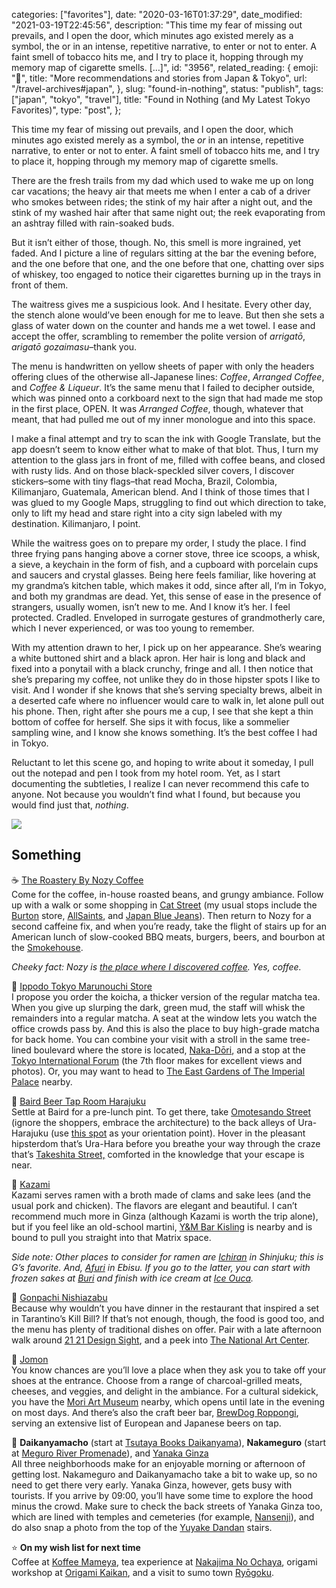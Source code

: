 
  categories: ["favorites"],
  date: "2020-03-16T01:37:29",
  date_modified: "2021-03-19T22:45:56",
  description:
    "This time my fear of missing out prevails, and I open the door, which minutes ago existed merely as a symbol, the or in an intense, repetitive narrative, to enter or not to enter. A faint smell of tobacco hits me, and I try to place it, hopping through my memory map of cigarette smells. […]",
  id: "3956",
  related_reading: {
    emoji: "🗾",
    title: "More recommendations and stories from Japan & Tokyo",
    url: "/travel-archives#japan",
  },
  slug: "found-in-nothing",
  status: "publish",
  tags: ["japan", "tokyo", "travel"],
  title: "Found in Nothing (and My Latest Tokyo Favorites)",
  type: "post",
};


This time my fear of missing out prevails, and I open the door, which minutes ago existed merely as a symbol, the _or_ in an intense, repetitive narrative, to enter or not to enter. A faint smell of tobacco hits me, and I try to place it, hopping through my memory map of cigarette smells.

There are the fresh trails from my dad which used to wake me up on long car vacations; the heavy air that meets me when I enter a cab of a driver who smokes between rides; the stink of my hair after a night out, and the stink of my washed hair after that same night out; the reek evaporating from an ashtray filled with rain-soaked buds.

But it isn’t either of those, though. No, this smell is more ingrained, yet faded. And I picture a line of regulars sitting at the bar the evening before, and the one before that one, and the one before that one, chatting over sips of whiskey, too engaged to notice their cigarettes burning up in the trays in front of them.

The waitress gives me a suspicious look. And I hesitate. Every other day, the stench alone would’ve been enough for me to leave. But then she sets a glass of water down on the counter and hands me a wet towel. I ease and accept the offer, scrambling to remember the polite version of _arrigatō_, _arigatō gozaimasu_–thank you.

The menu is handwritten on yellow sheets of paper with only the headers offering clues of the otherwise all-Japanese lines: _Coffee_, _Arranged Coffee_, and _Coffee & Liqueur_. It’s the same menu that I failed to decipher outside, which was pinned onto a corkboard next to the sign that had made me stop in the first place, OPEN. It was _Arranged Coffee_, though, whatever that meant, that had pulled me out of my inner monologue and into this space.

I make a final attempt and try to scan the ink with Google Translate, but the app doesn’t seem to know either what to make of that blot. Thus, I turn my attention to the glass jars in front of me, filled with coffee beans, and closed with rusty lids. And on those black-speckled silver covers, I discover stickers–some with tiny flags–that read Mocha, Brazil, Colombia, Kilimanjaro, Guatemala, American blend. And I think of those times that I was glued to my Google Maps, struggling to find out which direction to take, only to lift my head and stare right into a city sign labeled with my destination. Kilimanjaro, I point.

While the waitress goes on to prepare my order, I study the place. I find three frying pans hanging above a corner stove, three ice scoops, a whisk, a sieve, a keychain in the form of fish, and a cupboard with porcelain cups and saucers and crystal glasses. Being here feels familiar, like hovering at my grandma’s kitchen table, which makes it odd, since after all, I’m in Tokyo, and both my grandmas are dead. Yet, this sense of ease in the presence of strangers, usually women, isn’t new to me. And I know it’s her. I feel protected. Cradled. Enveloped in surrogate gestures of grandmotherly care, which I never experienced, or was too young to remember.

With my attention drawn to her, I pick up on her appearance. She’s wearing a white buttoned shirt and a black apron. Her hair is long and black and fixed into a ponytail with a black crunchy, fringe and all. I then notice that she’s preparing my coffee, not unlike they do in those hipster spots I like to visit. And I wonder if she knows that she’s serving specialty brews, albeit in a deserted cafe where no influencer would care to walk in, let alone pull out his phone. Then, right after she pours me a cup, I see that she kept a thin bottom of coffee for herself. She sips it with focus, like a sommelier sampling wine, and I know she knows something. It’s the best coffee I had in Tokyo.

Reluctant to let this scene go, and hoping to write about it someday, I pull out the notepad and pen I took from my hotel room. Yet, as I start documenting the subtleties, I realize I can never recommend this cafe to anyone. Not because you wouldn’t find what I found, but because you would find just that, _nothing_.

![](/pages/posts/found-in-nothing/yanaka_ginza.jpg)

## Something

☕️ [The Roastery By Nozy Coffee](https://goo.gl/maps/8Aj5pkCggJY5g5K98)\
Come for the coffee, in-house roasted beans, and grungy ambiance. Follow up with a walk or some shopping in [Cat Street](https://goo.gl/maps/3ohzbmyhfCaiVPXa7) (my usual stops include the [Burton](https://goo.gl/maps/KFxvTvtxZ9EriN3T9) store, [AllSaints](https://goo.gl/maps/eXJQLHLJprEKbRLdA), and [Japan Blue Jeans](https://goo.gl/maps/ijyXNovcGSdc6fow9)). Then return to Nozy for a second caffeine fix, and when you’re ready, take the flight of stairs up for an American lunch of slow-cooked BBQ meats, burgers, beers, and bourbon at the [Smokehouse](https://goo.gl/maps/B9gbuoZceQEXh1Jv9).

_Cheeky fact: Nozy is [the place where I discovered coffee](/posts/favorite-things-2018/#specialty-coffee). Yes, coffee._

🍵 [Ippodo Tokyo Marunouchi Store](https://goo.gl/maps/BYPrdGRsRSvVHDaJ8)\
I propose you order the koicha, a thicker version of the regular matcha tea. When you give up slurping the dark, green mud, the staff will whisk the remainders into a regular matcha. A seat at the window lets you watch the office crowds pass by. And this is also the place to buy high-grade matcha for back home. You can combine your visit with a stroll in the same tree-lined boulevard where the store is located, [Naka-Dōri](https://goo.gl/maps/XxPWFbKfGRAERkPF9), and a stop at the [Tokyo International Forum](https://goo.gl/maps/KjaveHtm85DnFo8E8) (the 7th floor makes for excellent views and photos). Or, you may want to head to [The East Gardens of The Imperial Palace](https://goo.gl/maps/qAszPSNEgpekc5oU8) nearby.

🍺 [Baird Beer Tap Room Harajuku](https://goo.gl/maps/5EDvuXkEjhVNb9R18)\
Settle at Baird for a pre-lunch pint. To get there, take [Omotesando Street](https://goo.gl/maps/siVcNHjsukPvqNCH8) (ignore the shoppers, embrace the architecture) to the back alleys of Ura-Harajuku (use [this spot](https://goo.gl/maps/tQjM8ZoVivwAuLKD8) as your orientation point). Hover in the pleasant hipsterdom that’s Ura-Hara before you breathe your way through the craze that’s [Takeshita Street,](https://goo.gl/maps/SMqxP5iuYGjfq7Y18) comforted in the knowledge that your escape is near.

🍜 [Kazami](https://goo.gl/maps/2QLx3N7GkprtgY3XA)\
Kazami serves ramen with a broth made of clams and sake lees (and the usual pork and chicken). The flavors are elegant and beautiful. I can’t recommend much more in Ginza (although Kazami is worth the trip alone), but if you feel like an old-school martini, [Y\&M Bar Kisling](https://goo.gl/maps/f62RgWBRj6yJKyGCA) is nearby and is bound to pull you straight into that Matrix space.

_Side note: Other places to consider for ramen are [Ichiran](https://goo.gl/maps/8pxNVWtpGiKWVXe47) in Shinjuku; this is G’s favorite. And, [Afuri](https://goo.gl/maps/tsKZHQYvTCf7CuPy9) in Ebisu. If you go to the latter, you can start with frozen sakes at [Buri](https://g.page/buri-ebisu?share) and finish with ice cream at [Ice Ouca](https://goo.gl/maps/CJQK8nt1iBXekWJ7A)._

🥢 [Gonpachi Nishiazabu](https://goo.gl/maps/6YhqPaxdKZujEuDAA)\
Because why wouldn’t you have dinner in the restaurant that inspired a set in Tarantino’s Kill Bill? If that’s not enough, though, the food is good too, and the menu has plenty of traditional dishes on offer. Pair with a late afternoon walk around [21 21 Design Sight](https://goo.gl/maps/QuxinnmgWZt25wx78), and a peek into [The National Art Center](https://goo.gl/maps/9aDVvYkSh15QEF827).

🍤 [Jomon](https://goo.gl/maps/QhjB9hwBa6Qa7VAE8)\
You know chances are you’ll love a place when they ask you to take off your shoes at the entrance. Choose from a range of charcoal-grilled meats, cheeses, and veggies, and delight in the ambiance. For a cultural sidekick, you have the [Mori Art Museum](https://goo.gl/maps/CNU3neV44JGfbYVt6) nearby, which opens until late in the evening on most days. And there’s also the craft beer bar, [BrewDog Roppongi](https://goo.gl/maps/zFSfnT5iTQb2vPT76), serving an extensive list of European and Japanese beers on tap.

🗼 **Daikanyamacho** (start at [Tsutaya Books Daikanyama](https://goo.gl/maps/eFP52fDjgyUdNJZa6)), **Nakameguro** (start at [Meguro River Promenade](https://www.google.com/maps?cid=6217470048122371304)), and [Yanaka Ginza](https://goo.gl/maps/QUjnNztaxdA2rw6y6)\
All three neighborhoods make for an enjoyable morning or afternoon of getting lost. Nakameguro and Daikanyamacho take a bit to wake up, so no need to get there very early. Yanaka Ginza, however, gets busy with tourists. If you arrive by 09:00, you’ll have some time to explore the hood minus the crowd. Make sure to check the back streets of Yanaka Ginza too, which are lined with temples and cemeteries (for example, [Nansenji](https://goo.gl/maps/esighfPHoTiLRnaV9)), and do also snap a photo from the top of the [Yuyake Dandan](https://goo.gl/maps/5SCqdi31xhQ6ycCg7) stairs.

⭐️ **On my wish list for next time**\
Coffee at [Koffee Mameya](https://goo.gl/maps/xAxQWENXRt5uB7Qw7), tea experience at [Nakajima No Ochaya](https://goo.gl/maps/gaEPdmzjKPzLV5Xw7), origami workshop at [Origami Kaikan](https://goo.gl/maps/fb3dWNG48ZU8eiVf9), and a visit to sumo town [Ryōgoku](https://goo.gl/maps/4UXEZhBahCPmK8Z68).
